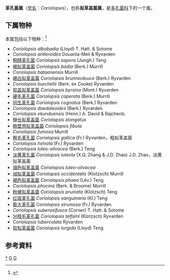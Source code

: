 {{Automatic Taxobox
| taxon = Coriolopsis
| authority = Murrill, 1905
| image = Coriolopsis gallica 194280.jpg
| image_caption = Coriolopsis gallica
| type species = Coriolopsis occidentalis
| type species authority = (Klotzsch) Murrill (1905)
| Synonyms = * Trametella Pinto-Lopes (1952)
}}

'''革孔菌属'''（[[学名|学名]]：''Coriolopsis''），也称'''拟革盖菌属'''，是[[多孔菌科|多孔菌科]]下的一个属。

==下属物种==
本属包括以下物种：<ref>{{cite web |title=Coriolopsis Murrill, 1905 |url=https://www.gbif.org/species/2520066 |website=GBIF}}</ref>
* ''Coriolopsis albobadia'' (Lloyd) T. Hatt. & Sotome
* ''Coriolopsis antleroides'' Douanla-Meli & Ryvarden
* [[粗糙革孔菌|粗糙革孔菌]] ''Coriolopsis aspera'' (Jungh.) Teng
* [[褐拟革盖菌|褐拟革盖菌]] ''Coriolopsis badia'' (Berk.) Murrill
* ''Coriolopsis bataanensis'' Murrill
* [[褐白拟革盖菌|褐白拟革盖菌]] ''Coriolopsis brunneoleuca'' (Berk.) Ryvarden
* ''Coriolopsis burchellii'' (Berk. ex Cooke) Ryvarden
* [[软盖拟革盖菌|软盖拟革盖菌]] ''Coriolopsis byrsina'' (Mont.) Ryvarden
* [[硬毛革孔菌|硬毛革孔菌]] ''Coriolopsis caperata'' (Berk.) Murrill
* [[同生革孔菌|同生革孔菌]] ''Coriolopsis cognatus'' (Berk.) Ryvarden
* ''Coriolopsis daedaleoides'' (Berk.) Ryvarden
* ''Coriolopsis ekunduensis'' (Henn.) A. David & Rajchenb.
* [[伸长拟革盖菌|伸长拟革盖菌]] ''Coriolopsis elongatus''
* [[粗壁孢拟革盖菌|粗壁孢拟革盖菌]] ''Coriolopsis fibula''
* ''Coriolopsis fumosa'' Murrill
* [[粗毛革孔菌|粗毛革孔菌]] ''Coriolopsis gallica'' (Fr.) Ryvarden，粗拟革盖菌
* ''Coriolopsis helvola'' (Fr.) Ryvarden
* ''Coriolopsis luteo-olivacea'' (Berk.) Teng
* [[淡黄革孔菌|淡黄革孔菌]] ''Coriolopsis luteola'' (X.Q. Zhang & J.D. Zhao) J.D. Zhao，淡黄拟革盖菌
* [[烟色拟革盖菌|烟色拟革盖菌]] ''Coriolopsis luteo-olivacea''
* [[绒拟革盖菌|绒拟革盖菌]] ''Coriolopsis occidentalis'' (Klotzsch) Murrill
* [[褐色拟革盖菌|褐色拟革盖菌]] ''Coriolopsis phaea'' (Lév.) Teng
* ''Coriolopsis phocina'' (Berk. & Broome) Murrill
* [[粉被拟革盖菌|粉被拟革盖菌]] ''Coriolopsis pruinata'' (Klotzsch) Teng
* [[红斑革孔菌|红斑革孔菌]] ''Coriolopsis sanguinaria'' (Kl.) Teng
* [[膨大革孔菌|膨大革孔菌]] ''Coriolopsis strumosa'' (Fr.) Ryvarden
* ''Coriolopsis suberosifusca'' (Corner) T. Hatt. & Sotome
* [[分枝毛革孔菌|分枝毛革孔菌]] ''Coriolopsis telfairii'' (Klotzsch) Ryvarden
* ''Coriolopsis tuberculata'' Ryvarden
* [[软拟革盖菌|软拟革盖菌]] ''Coriolopsis turgida'' (Lloyd) Teng

==参考資料==
{{reflist}}

{{taxonbar}}
[[Category:_革孔菌属|*]]
[[Category:_多孔菌科|G]]
[[Category:_1905年描述的分类群|G]]